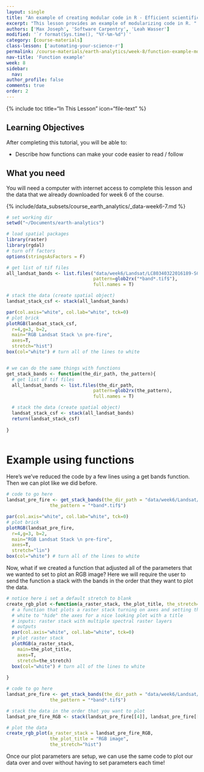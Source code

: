 ```yaml
---
layout: single
title: "An example of creating modular code in R - Efficient scientific programming"
excerpt: "This lesson provides an example of modularizing code in R. "
authors: ['Max Joseph', 'Software Carpentry', 'Leah Wasser']
modified: '`r format(Sys.time(), "%Y-%m-%d")`'
category: [course-materials]
class-lesson: ['automating-your-science-r']
permalink: /course-materials/earth-analytics/week-8/function-example-modular-code-r/
nav-title: 'Function example'
week: 8
sidebar:
  nav:
author_profile: false
comments: true
order: 2
---
```



{% include toc title="In This Lesson" icon="file-text" %}

<div class='notice--success' markdown="1">

## <i class="fa fa-graduation-cap" aria-hidden="true"></i> Learning Objectives

After completing this tutorial, you will be able to:

* Describe how functions can make your code easier to read / follow

## <i class="fa fa-check-square-o fa-2" aria-hidden="true"></i> What you need

You will need a computer with internet access to complete this lesson and the
data that we already downloaded for week 6 of the course.

{% include/data_subsets/course_earth_analytics/_data-week6-7.md %}
</div>


```r

# set working dir
setwd("~/Documents/earth-analytics")

# load spatial packages
library(raster)
library(rgdal)
# turn off factors
options(stringsAsFactors = F)

# get list of tif files
all_landsat_bands <- list.files("data/week6/Landsat/LC80340322016189-SC20170128091153/crop",
                                pattern=glob2rx("*band*.tif$"),
                                full.names = T)

# stack the data (create spatial object)
landsat_stack_csf <- stack(all_landsat_bands)

par(col.axis="white", col.lab="white", tck=0)
# plot brick
plotRGB(landsat_stack_csf,
  r=4,g=3, b=2, 
  main="RGB Landsat Stack \n pre-fire",
  axes=T,
  stretch="hist")
box(col="white") # turn all of the lines to white



```


```r

# we can do the same things with functions
get_stack_bands <- function(the_dir_path, the_pattern){
  # get list of tif files
  all_landsat_bands <- list.files(the_dir_path,
                                pattern=glob2rx(the_pattern),
                                full.names = T)

  # stack the data (create spatial object)
  landsat_stack_csf <- stack(all_landsat_bands)
  return(landsat_stack_csf)
  
}



```


# Example using functions

Here's we've reduced the code by a few lines using a get bands function. Then we 
can plot like we did before. 

```r
# code to go here
landsat_pre_fire <- get_stack_bands(the_dir_path = "data/week6/Landsat/LC80340322016189-SC20170128091153/crop",
                the_pattern = "*band*.tif$")

par(col.axis="white", col.lab="white", tck=0)
# plot brick
plotRGB(landsat_pre_fire,
  r=4,g=3, b=2, 
  main="RGB Landsat Stack \n pre-fire",
  axes=T,
  stretch="lin")
box(col="white") # turn all of the lines to white

```


Now, what if we created a function that adjusted
all of the parameters that we wanted to set to plot an RGB image? Here we 
will require the user to send the function a stack with the bands in the order
that they want to plot the data. 

```r
# notice here i set a default stretch to blank
create_rgb_plot <-function(a_raster_stack, the_plot_title, the_stretch=""){
  # a function that plots a raster stack turning on axes and setting the parameters to 
  # white to "hide" the axes for a nice looking plot with a title
  # inputs: raster stack with multiple spectral raster layers
  # outputs
  par(col.axis="white", col.lab="white", tck=0)
  # plot raster stack
  plotRGB(a_raster_stack, 
    main=the_plot_title,
    axes=T,
    stretch=the_stretch)
  box(col="white") # turn all of the lines to white
  
}

```


```r
# code to go here
landsat_pre_fire <- get_stack_bands(the_dir_path = "data/week6/Landsat/LC80340322016189-SC20170128091153/crop",
                the_pattern = "*band*.tif$")

# stack the data in the order that you want to plot
landsat_pre_fire_RGB <- stack(landsat_pre_fire[[4]], landsat_pre_fire[[3]], landsat_pre_fire[[2]])

# plot the data 
create_rgb_plot(a_raster_stack = landsat_pre_fire_RGB,
                the_plot_title = "RGB image",
                the_stretch="hist")
```

Once our plot parameters are setup, we can use the same code to plot our data 
over and over without having to set parameters each time!

```r


```

